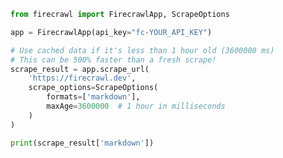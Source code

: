 ```python Python
from firecrawl import FirecrawlApp, ScrapeOptions

app = FirecrawlApp(api_key="fc-YOUR_API_KEY")

# Use cached data if it's less than 1 hour old (3600000 ms)
# This can be 500% faster than a fresh scrape!
scrape_result = app.scrape_url(
    'https://firecrawl.dev', 
    scrape_options=ScrapeOptions(
        formats=['markdown'],
        maxAge=3600000  # 1 hour in milliseconds
    )
)

print(scrape_result['markdown'])
```
